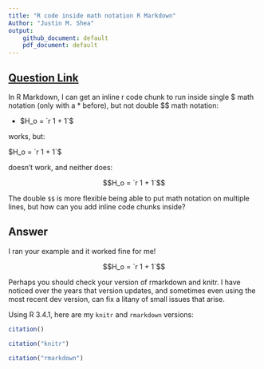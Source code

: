 ```yaml
---
title: "R code inside math notation R Markdown"
Author: "Justin M. Shea"
output: 
    github_document: default
    pdf_document: default
---
```


## [Question Link](https://stackoverflow.com/questions/45360684/r-code-inside-math-notation-r-markdown/45361147#45361147)

In R Markdown, I can get an inline r code chunk to run inside single $ math notation (only with a * before), but not double $$ math notation:

* $H_o = `r 1 + 1`$

works, but:

$H_o = `r 1 + 1`$

doesn't work, and neither does:

$$H_o = `r 1 + 1`$$

The double `$$` is more flexible being able to put math notation on multiple lines, but how can you add inline code chunks inside?


## Answer

I ran your example and it worked fine for me!


$$H_o = `r 1 + 1`$$

Perhaps you should check your version of rmarkdown and knitr. I have noticed over the years that version updates, and sometimes even using the most recent dev version, can fix a litany of small issues that arise.

Using R 3.4.1, here are my `knitr` and `rmarkdown` versions:

```r
citation()

citation("knitr")

citation("rmarkdown")
````
